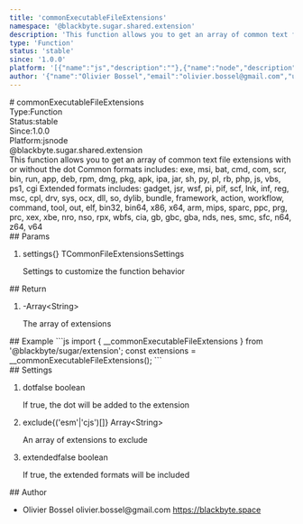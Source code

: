 ```yaml
---
title: 'commonExecutableFileExtensions'
namespace: '@blackbyte.sugar.shared.extension'
description: 'This function allows you to get an array of common text file extensions with or without the dot Common formats includes: exe, msi, bat, cmd, com, scr, bin, run, app, deb, rpm, dmg, pkg, apk, ipa, jar, sh, py, pl, rb, php, js, vbs, ps1, cgi Extended formats includes: gadget, jsr, wsf, pi, pif, scf, lnk, inf, reg, msc, cpl, drv, sys, ocx, dll, so, dylib, bundle, framework, action, workflow, command, tool, out, elf, bin32, bin64, x86, x64, arm, mips, sparc, ppc, prg, prc, xex, xbe, nro, nso, rpx, wbfs, cia, gb, gbc, gba, nds, nes, smc, sfc, n64, z64, v64'
type: 'Function'
status: 'stable'
since: '1.0.0'
platform: '[{"name":"js","description":""},{"name":"node","description":""}]'
author: '{"name":"Olivier Bossel","email":"olivier.bossel@gmail.com","url":"https://blackbyte.space"}'
---
```

<div class="docmap -mdx">
# commonExecutableFileExtensions
<div class="docmap_metas">
<div class="docmap_type"><span class="docmap_type-label">Type:</span><span class="docmap_type-value">Function</span></div>
<div class="docmap_status"><span class="docmap_status-label">Status:</span><span class="docmap_status-value -stable">stable</span></div>
<div class="docmap_since"><span class="docmap_since-label">Since:</span><span class="docmap_since-value">1.0.0</span></div>
<div class="docmap_platform"><span class="docmap_platform-label">Platform:</span><span class="docmap_platform-value -js">js</span><span class="docmap_platform-value -node">node</span></div>
</div>
<div class="docmap_namespace">@blackbyte.sugar.shared.extension</div>
<div class="docmap_description typo-lead typo-format">
This function allows you to get an array of common text file extensions with or without the dot
Common formats includes: exe, msi, bat, cmd, com, scr, bin, run, app, deb, rpm, dmg, pkg, apk, ipa, jar, sh, py, pl, rb, php, js, vbs, ps1, cgi
Extended formats includes: gadget, jsr, wsf, pi, pif, scf, lnk, inf, reg, msc, cpl, drv, sys, ocx, dll, so, dylib, bundle, framework, action, workflow, command, tool, out, elf, bin32, bin64, x86, x64, arm, mips, sparc, ppc, prg, prc, xex, xbe, nro, nso, rpx, wbfs, cia, gb, gbc, gba, nds, nes, smc, sfc, n64, z64, v64
</div>
<div class="docmap_params">
## Params
<ol class="docmap_list">
<li class="docmap_item">
<span class="docmap_name">settings</span><span class="docmap_default">&lcub;&rcub;</span> <span class="docmap_type">TCommonFileExtensionsSettings</span>
<p class="docmap_description">Settings to customize the function behavior</p>
</li>
</ol>
</div>
<div class="docmap_return">
## Return
<ol class="docmap_list">
<li class="docmap_item">
<span class="docmap_default">-</span><span class="docmap_type">Array&lt;String&gt;</span>
<p class="docmap_description">The array of extensions</p>
</li>
</ol>
</div>
<div class="docmap_examples">
## Example
<s-code language="js" header>
```js
import { __commonExecutableFileExtensions } from '@blackbyte/sugar/extension';
const extensions = __commonExecutableFileExtensions();
```
</s-code>
</div>
<div class="docmap_settings">
## Settings
<ol class="docmap_list">
<li class="docmap_item">
<span class="docmap_name">dot</span><span class="docmap_default">false</span> <span class="docmap_type">boolean</span>
<p class="docmap_description">If true, the dot will be added to the extension</p>
</li>
<li class="docmap_item">
<span class="docmap_name">exclude</span><span class="docmap_default">&lcub;&lpar;&apos;esm&apos;&vert;&apos;cjs&apos;&rpar;&lsqb;&rsqb;&rcub;</span> <span class="docmap_type">Array&lt;String&gt;</span>
<p class="docmap_description">An array of extensions to exclude</p>
</li>
<li class="docmap_item">
<span class="docmap_name">extended</span><span class="docmap_default">false</span> <span class="docmap_type">boolean</span>
<p class="docmap_description">If true, the extended formats will be included</p>
</li>
</ol>
</div>
<div class="docmap_author">
## Author
<ul class="docmap_list">
<li class="docmap_item">
<span class="docmap_name">Olivier Bossel</span>
<span class="docmap_email">olivier.bossel@gmail.com</span>
<a href="https://blackbyte.space" target="_blank" class="docmap_url">https://blackbyte.space</a>
</li>
</ul>
</div>
</div>